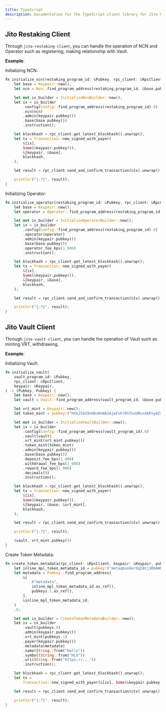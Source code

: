 ```yaml
---
title: TypeScript
description: Documentation for the TypeScript client library for Jito Restaking
---
```


## Jito Restaking Client

Through `jito-restaking-client`, you can handle the operation of NCN and Operator such as registering, making relationship with Vault.

**Example**:

Initializing NCN:

```rust
fn initialize_ncn(restaking_program_id: &Pubkey, rpc_client: &RpcClient, keypair: &Keypair) {
    let base = Keypair::new();
    let ncn = Ncn::find_program_address(restaking_program_id, &base.pubkey()).0;

    let mut ix_builder = InitializeNcnBuilder::new();
    let ix = ix_builder
        .config(Config::find_program_address(restaking_program_id).0)
        .ncn(ncn)
        .admin(keypair.pubkey())
        .base(base.pubkey())
        .instruction();

    let blockhash = rpc_client.get_latest_blockhash().unwrap();
    let tx = Transaction::new_signed_with_payer(
        &[ix],
        Some(&keypair.pubkey()),
        &[keypair, &base],
        blockhash,
    );

    let result = rpc_client.send_and_confirm_transaction(&tx).unwrap();

    println!("{:?}", result);
}
```

Initializing Operator:

```rust
fn initialize_operator(restaking_program_id: &Pubkey, rpc_client: &RpcClient, keypair: &Keypair) {
    let base = Keypair::new();
    let operator = Operator::find_program_address(restaking_program_id, &base.pubkey()).0;

    let mut ix_builder = InitializeOperatorBuilder::new();
    let ix = ix_builder
        .config(Config::find_program_address(restaking_program_id).0)
        .operator(operator)
        .admin(keypair.pubkey())
        .base(base.pubkey())
        .operator_fee_bps(1_000)
        .instruction();

    let blockhash = rpc_client.get_latest_blockhash().unwrap();
    let tx = Transaction::new_signed_with_payer(
        &[ix],
        Some(&keypair.pubkey()),
        &[keypair, &base],
        blockhash,
    );

    let result = rpc_client.send_and_confirm_transaction(&tx).unwrap();

    println!("{:?}", result);
}
```

## Jito Vault Client

Through `jito-vault-client`, you can handle the operation of Vault such as minting VRT, withdrawing.

**Example**:

Initializing Vault:

```rust
fn initialize_vault(
    vault_program_id: &Pubkey,
    rpc_client: &RpcClient,
    keypair: &Keypair,
) -> (Pubkey, Pubkey) {
    let base = Keypair::new();
    let vault = Vault::find_program_address(vault_program_id, &base.pubkey()).0;

    let vrt_mint = Keypair::new();
    let token_mint = pubkey!("HSkJ5428nHAvWsWA1AjeFuh79STnuUMvs4APoyAZXbkK");

    let mut ix_builder = InitializeVaultBuilder::new();
    let ix = ix_builder
        .config(Config::find_program_address(vault_program_id).0)
        .vault(vault)
        .vrt_mint(vrt_mint.pubkey())
        .token_mint(token_mint)
        .admin(keypair.pubkey())
        .base(base.pubkey())
        .deposit_fee_bps(1_000)
        .withdrawal_fee_bps(1_000)
        .reward_fee_bps(1_000)
        .decimals(9)
        .instruction();

    let blockhash = rpc_client.get_latest_blockhash().unwrap();
    let tx = Transaction::new_signed_with_payer(
        &[ix],
        Some(&keypair.pubkey()),
        &[keypair, &base, &vrt_mint],
        blockhash,
    );

    let result = rpc_client.send_and_confirm_transaction(&tx).unwrap();

    println!("{:?}", result);

    (vault, vrt_mint.pubkey())
}
```

Create Token Metadata:

```rust
fn create_token_metadata(rpc_client: &RpcClient, keypair: &Keypair, pubkeys: (Pubkey, Pubkey)) {
    let inline_mpl_token_metadata_id = pubkey!("metaqbxxUerdq28cj1RbAWkYQm3ybzjb6a8bt518x1s");
    let metadata = Pubkey::find_program_address(
        &[
            b"metadata",
            inline_mpl_token_metadata_id.as_ref(),
            pubkeys.1.as_ref(),
        ],
        &inline_mpl_token_metadata_id,
    )
    .0;

    let mut ix_builder = CreateTokenMetadataBuilder::new();
    let ix = ix_builder
        .vault(pubkeys.0)
        .admin(keypair.pubkey())
        .vrt_mint(pubkeys.1)
        .payer(keypair.pubkey())
        .metadata(metadata)
        .name(String::from("Hello"))
        .symbol(String::from("HLO"))
        .uri(String::from("https://..."))
        .instruction();

    let blockhash = rpc_client.get_latest_blockhash().unwrap();
    let tx =
        Transaction::new_signed_with_payer(&[ix], Some(&keypair.pubkey()), &[keypair], blockhash);

    let result = rpc_client.send_and_confirm_transaction(&tx).unwrap();

    println!("{:?}", result);
}
```
